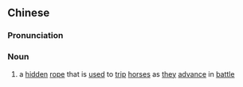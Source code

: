 {{also|绊马索}}
==Chinese==
{{zh-forms|s=绊马索}}

===Pronunciation===
{{zh-pron
|m=bànmǎsuǒ
|mn=pòaⁿ-bé-soh
|cat=n
}}

===Noun===
{{zh-noun}}

# {{lb|zh|archaic}} a [[hidden]] [[rope]] that is [[used]] to [[trip]] [[horses]] as [[they]] [[advance]] in [[battle]]